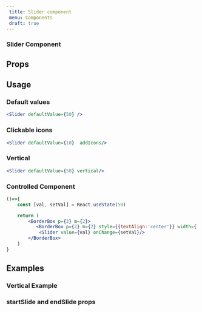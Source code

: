 ```yaml
---
 title: Slider component
 menu: Components
 draft: true
---
```







### Slider Component

## Props
<ComponentProps component={Slider}/>


## Usage

### Default values
         
```jsx live=true        
<Slider defaultValue={50} />
```

### Clickable icons

```jsx live=true
<Slider defaultValue={10}  addIcons/>
```

### Vertical 

```jsx live=true
<Slider defaultValue={50} vertical/>
```

### Controlled Component

```jsx live=true
()=>{
    const [val, setVal] = React.useState(50)

    return (
        <BorderBox p={3} m={2}>
           <BorderBox p={2} m={2} style={{textAlign:'center'}} width={'100px'} mx={'auto'} color="black"> {val}</BorderBox>
            <Slider value={val} onChange={setVal}/>
        </BorderBox>
    )
}

```


## Examples

### Vertical Example

<VerticalExample />

### startSlide and endSlide props 

<SliderWithStartAndEndHandler/>

